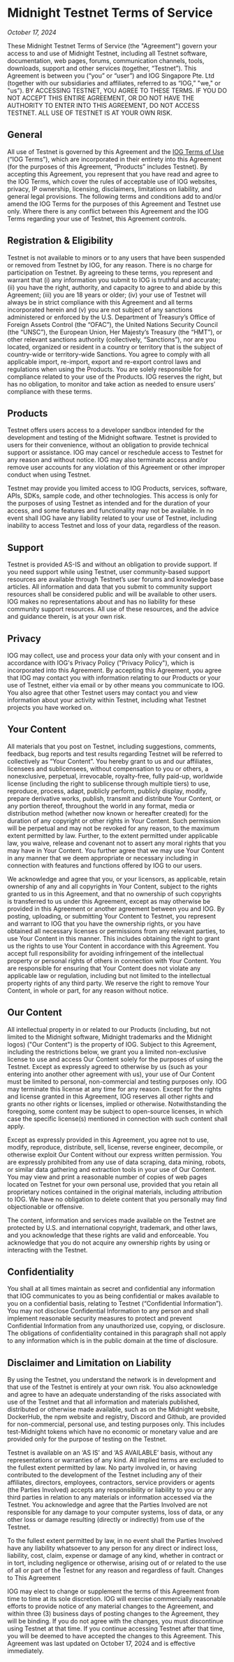# Midnight Testnet Terms of Service

_October 17, 2024_

These Midnight Testnet Terms of Service (the "Agreement") govern your access to and use of Midnight Testnet, including all Testnet software, documentation, web pages, forums, communication channels, tools, downloads, support and other services (together, “Testnet”). This Agreement is between you (“you” or “user”) and IOG Singapore Pte. Ltd (together with our subsidiaries and affiliates, referred to as “IOG,” "we," or "us"). BY ACCESSING TESTNET, YOU AGREE TO THESE TERMS. IF YOU DO NOT ACCEPT THIS ENTIRE AGREEMENT, OR DO NOT HAVE THE AUTHORITY TO ENTER INTO THIS AGREEMENT, DO NOT ACCESS TESTNET. ALL USE OF TESTNET IS AT YOUR OWN RISK.

## General

All use of Testnet is governed by this Agreement and the [IOG Terms of Use](https://static.iohk.io/terms/iohktermsandconditions.pdf) (“IOG Terms”), which are incorporated in their entirety into this Agreement (for the purposes of this Agreement, “Products” includes Testnet). By accepting this Agreement, you represent that you have read and agree to the IOG Terms, which cover the rules of acceptable use of IOG websites, privacy, IP ownership, licensing, disclaimers, limitations on liability, and general legal provisions. The following terms and conditions add to and/or amend the IOG Terms for the purposes of this Agreement and Testnet use only. Where there is any conflict between this Agreement and the IOG Terms regarding your use of Testnet, this Agreement controls.

## Registration & Eligibility

Testnet is not available to minors or to any users that have been suspended or removed from Testnet by IOG, for any reason. There is no charge for participation on Testnet. By agreeing to these terms, you represent and warrant that (i) any information you submit to IOG is truthful and accurate; (ii) you have the right, authority, and capacity to agree to and abide by this Agreement; (iii) you are 18 years or older; (iv) your use of Testnet will always be in strict compliance with this Agreement and all terms incorporated herein and (v) you are not subject of any sanctions administered or enforced by the U.S. Department of Treasury’s Office of Foreign Assets Control (the “OFAC”), the United Nations Security Council (the “UNSC”), the European Union, Her Majesty’s Treasury (the “HMT”), or other relevant sanctions authority (collectively, “Sanctions”), nor are you located, organized or resident in a country or territory that is the subject of country-wide or territory-wide Sanctions. You agree to comply with all applicable import, re-import, export and re-export control laws and regulations when using the Products. You are solely responsible for compliance related to your use of the Products. IOG reserves the right, but has no obligation, to monitor and take action as needed to ensure users’ compliance with these terms.

## Products

Testnet offers users access to a developer sandbox intended for the development and testing of the Midnight software. Testnet is provided to users for their convenience, without an obligation to provide technical support or assistance. IOG may cancel or reschedule access to Testnet for any reason and without notice. IOG may also terminate access and/or remove user accounts for any violation of this Agreement or other improper conduct when using Testnet.

Testnet may provide you limited access to IOG Products, services, software, APIs, SDKs, sample code, and other technologies. This access is only for the purposes of using Testnet as intended and for the duration of your access, and some features and functionality may not be available. In no event shall IOG have any liability related to your use of Testnet, including inability to access Testnet and loss of your data, regardless of the reason.

## Support

Testnet is provided AS-IS and without an obligation to provide support. If you need support while using Testnet, user community-based support resources are available through Testnet’s user forums and knowledge base articles. All information and data that you submit to community support resources shall be considered public and will be available to other users. IOG makes no representations about and has no liability for these community support resources. All use of these resources, and the advice and guidance therein, is at your own risk.

## Privacy

IOG may collect, use and process your data only with your consent and in accordance with IOG's Privacy Policy ("Privacy Policy"), which is incorporated into this Agreement. By accepting this Agreement, you agree that IOG may contact you with information relating to our Products or your use of Testnet, either via email or by other means you communicate to IOG. You also agree that other Testnet users may contact you and view information about your activity within Testnet, including what Testnet projects you have worked on.

## Your Content

All materials that you post on Testnet, including suggestions, comments, feedback, bug reports and test results regarding Testnet will be referred to collectively as “Your Content”. You hereby grant to us and our affiliates, licensees and sublicensees, without compensation to you or others, a nonexclusive, perpetual, irrevocable, royalty-free, fully paid-up, worldwide license (including the right to sublicense through multiple tiers) to use, reproduce, process, adapt, publicly perform, publicly display, modify, prepare derivative works, publish, transmit and distribute Your Content, or any portion thereof, throughout the world in any format, media or distribution method (whether now known or hereafter created) for the duration of any copyright or other rights in Your Content. Such permission will be perpetual and may not be revoked for any reason, to the maximum extent permitted by law. Further, to the extent permitted under applicable law, you waive, release and covenant not to assert any moral rights that you may have in Your Content. You further agree that we may use Your Content in any manner that we deem appropriate or necessary including in connection with features and functions offered by IOG to our users.

We acknowledge and agree that you, or your licensors, as applicable, retain ownership of any and all copyrights in Your Content, subject to the rights granted to us in this Agreement, and that no ownership of such copyrights is transferred to us under this Agreement, except as may otherwise be provided in this Agreement or another agreement between you and IOG. By posting, uploading, or submitting Your Content to Testnet, you represent and warrant to IOG that you have the ownership rights, or you have obtained all necessary licenses or permissions from any relevant parties, to use Your Content in this manner. This includes obtaining the right to grant us the rights to use Your Content in accordance with this Agreement. You accept full responsibility for avoiding infringement of the intellectual property or personal rights of others in connection with Your Content. You are responsible for ensuring that Your Content does not violate any applicable law or regulation, including but not limited to the intellectual property rights of any third party. We reserve the right to remove Your Content, in whole or part, for any reason without notice.

## Our Content

All intellectual property in or related to our Products (including, but not limited to the Midnight software, Midnight trademarks and the Midnight logos) ("Our Content") is the property of IOG. Subject to this Agreement, including the restrictions below, we grant you a limited non-exclusive license to use and access Our Content solely for the purposes of using the Testnet. Except as expressly agreed to otherwise by us (such as your entering into another other agreement with us), your use of Our Content must be limited to personal, non-commercial and testing purposes only. IOG may terminate this license at any time for any reason. Except for the rights and license granted in this Agreement, IOG reserves all other rights and grants no other rights or licenses, implied or otherwise. Notwithstanding the foregoing, some content may be subject to open-source licenses, in which case the specific license(s) mentioned in connection with such content shall apply.

Except as expressly provided in this Agreement, you agree not to use, modify, reproduce, distribute, sell, license, reverse engineer, decompile, or otherwise exploit Our Content without our express written permission. You are expressly prohibited from any use of data scraping, data mining, robots, or similar data gathering and extraction tools in your use of Our Content. You may view and print a reasonable number of copies of web pages located on Testnet for your own personal use, provided that you retain all proprietary notices contained in the original materials, including attribution to IOG. We have no obligation to delete content that you personally may find objectionable or offensive.

The content, information and services made available on the Testnet are protected by U.S. and international copyright, trademark, and other laws, and you acknowledge that these rights are valid and enforceable. You acknowledge that you do not acquire any ownership rights by using or interacting with the Testnet.

## Confidentiality

You shall at all times maintain as secret and confidential any information that IOG communicates to you as being confidential or makes available to you on a confidential basis, relating to Testnet (“Confidential Information”). You may not disclose Confidential Information to any person and shall implement reasonable security measures to protect and prevent Confidential Information from any unauthorized use, copying, or disclosure. The obligations of confidentiality contained in this paragraph shall not apply to any information which is in the public domain at the time of disclosure.

## Disclaimer and Limitation on Liability

By using the Testnet, you understand the network is in development and that use of the Testnet is entirely at your own risk. You also acknowledge and agree to have an adequate understanding of the risks associated with use of the Testnet and that all information and materials published, distributed or otherwise made available, such as on the Midnight website, DockerHub, the npm website and registry, Discord and Github, are provided for non-commercial, personal use, and testing purposes only. This includes test-Midnight tokens which have no economic or monetary value and are provided only for the purpose of testing on the Testnet.

Testnet is available on an ‘AS IS’ and ‘AS AVAILABLE’ basis, without any representations or warranties of any kind. All implied terms are excluded to the fullest extent permitted by law. No party involved in, or having contributed to the development of the Testnet including any of their affiliates, directors, employees, contractors, service providers or agents (the Parties Involved) accepts any responsibility or liability to you or any third parties in relation to any materials or information accessed via the Testnet. You acknowledge and agree that the Parties Involved are not responsible for any damage to your computer systems, loss of data, or any other loss or damage resulting (directly or indirectly) from use of the Testnet.

To the fullest extent permitted by law, in no event shall the Parties Involved have any liability whatsoever to any person for any direct or indirect loss, liability, cost, claim, expense or damage of any kind, whether in contract or in tort, including negligence or otherwise, arising out of or related to the use of all or part of the Testnet for any reason and regardless of fault. Changes to This Agreement

IOG may elect to change or supplement the terms of this Agreement from time to time at its sole discretion. IOG will exercise commercially reasonable efforts to provide notice of any material changes to the Agreement, and within three (3) business days of posting changes to the Agreement, they will be binding. If you do not agree with the changes, you must discontinue using Testnet at that time. If you continue accessing Testnet after that time, you will be deemed to have accepted the changes to this Agreement. This Agreement was last updated on October 17, 2024 and is effective immediately.
